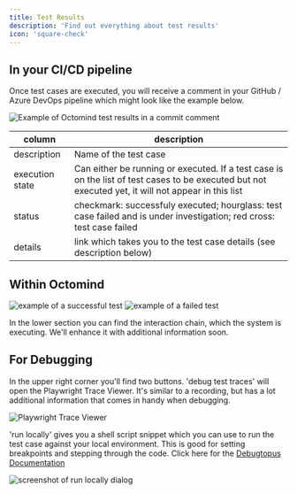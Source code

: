 ```yaml
---
title: Test Results
description: 'Find out everything about test results'
icon: 'square-check'
---
```


## In your CI/CD pipeline

Once test cases are executed, you will receive a comment in your GitHub / Azure DevOps pipeline which might look like the example below.

<Frame caption="Example of Octomind test results in a commit comment, screenshot 06/2023">
 <img src="images/Octomind-test-results-commit-comments-GitHub-example.png" alt="Example of Octomind test results in a commit comment"/>
</Frame>

| column | description |
|---|---|
| description | Name of the test case |
| execution state | Can either be running or executed. If a test case is on the list of test cases to be executed but not executed yet, it will not appear in this list |
| status | checkmark: successfuly executed; hourglass: test case failed and is under investigation; red cross: test case failed |
| details | link which takes you to the test case details (see description below) |

## Within Octomind

<Frame caption="Test result page for a successful test case">
 <img src="/images/test-result-success.png" alt="example of a successful test"/>
</Frame>

<Frame caption="Test result page for a failed test case">
 <img src="/images/test-result-failure.png" alt="example of a failed test"/>
</Frame>

In the lower section you can find the interaction chain, which the system is executing. We'll enhance it with additional information soon.

## For Debugging

In the upper right corner you'll find two buttons. 'debug test traces' will open the Playwright Trace Viewer. It's similar to a recording, but has a lot additional information that comes in handy when debugging.

<Frame caption="Playwright Trace Viewer">
 <img src="images/screenshot-Playwright-Trace-Viewer.png" alt="Playwright Trace Viewer"/>
</Frame>

'run locally' gives you a shell script snippet which you can use to run the test case against your local environment. This is good for setting breakpoints and stepping through the code. Click here for the [Debugtopus Documentation](/debugtopus)

<Frame caption="Debugtopus to run code locally">
 <img src="images/screenshot-run-locally.png" alt="screenshot of run locally dialog"/>
</Frame>

